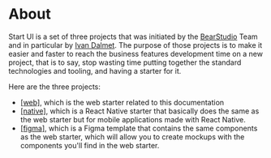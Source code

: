 # About

Start UI is a set of three projects that was initiated by the [BearStudio](https://bearstudio.fr) Team
and in particular by [Ivan Dalmet](https://mobile.twitter.com/ivandalmet).
The purpose of those projects is to make it easier and faster to reach the business features development time on a new project,
that is to say, stop wasting time putting together the standard technologies and tooling, and having a starter for it.

Here are the three projects:
 - [[web]](https://github.com/bearstudio/start-ui-web), which is the web starter related to this documentation
 - [[native]](https://github.com/BearStudio/start-ui-native), which is a React Native starter that basically does the same
as the web starter but for mobile applications made with React Native.
 - [[figma]](https://www.figma.com/community/file/1025698982013308087), which is a Figma template that contains the same components
as the web starter, which will allow you to create mockups with the components you'll find in the web starter.